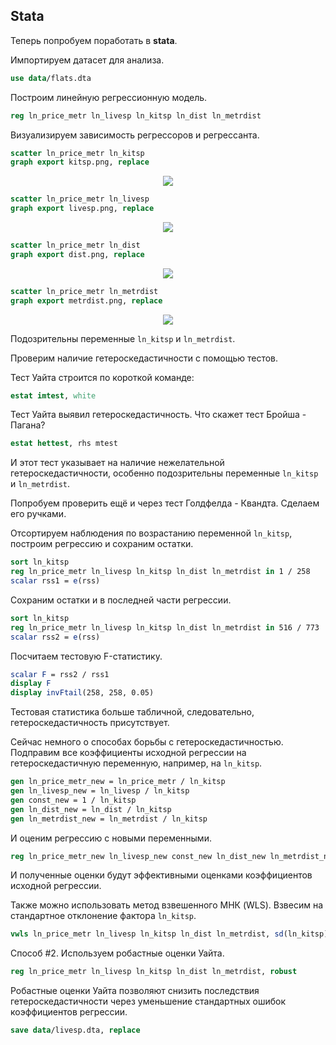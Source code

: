 ## Stata

Теперь попробуем поработать в **stata**.

Импортируем датасет для анализа.

```stata
use data/flats.dta
```

Построим линейную регрессионную модель.

```stata
reg ln_price_metr ln_livesp ln_kitsp ln_dist ln_metrdist
```

Визуализируем зависимость регрессоров и регрессанта.

```stata
scatter ln_price_metr ln_kitsp
graph export kitsp.png, replace
```
<center>
![](kitsp.png)
</center>

```stata
scatter ln_price_metr ln_livesp
graph export livesp.png, replace
```

<center>

![](livesp.png)

</center>

```stata
scatter ln_price_metr ln_dist
graph export dist.png, replace
```

<center>

![](dist.png)

</center>

```stata
scatter ln_price_metr ln_metrdist
graph export metrdist.png, replace
```

<center>

![](metrdist.png)

</center>


Подозрительны переменные `ln_kitsp` и `ln_metrdist`.

Проверим наличие гетероскедастичности с помощью тестов.

Тест Уайта строится по короткой команде:

```stata
estat imtest, white
```

Тест Уайта выявил гетероскедастичность. Что скажет тест Бройша - Пагана?

```stata
estat hettest, rhs mtest
```

И этот тест указывает на наличие нежелательной гетероскедастичности, особенно подозрительны переменные `ln_kitsp` и `ln_metrdist`.

Попробуем проверить ещё и через тест Голдфелда - Квандта. Сделаем его ручками.

Отсортируем наблюдения по возрастанию переменной `ln_kitsp`, построим регрессию и сохраним остатки.

```stata
sort ln_kitsp
reg ln_price_metr ln_livesp ln_kitsp ln_dist ln_metrdist in 1 / 258
scalar rss1 = e(rss)
```

Сохраним остатки и в последней части регрессии.

```stata
sort ln_kitsp
reg ln_price_metr ln_livesp ln_kitsp ln_dist ln_metrdist in 516 / 773
scalar rss2 = e(rss)
```

Посчитаем тестовую F-статистику.

```stata
scalar F = rss2 / rss1
display F
display invFtail(258, 258, 0.05)
```

Тестовая статистика больше табличной, следовательно, гетероскедастичность присутствует. 

Сейчас немного о способах борьбы с гетероскедастичностью. 
Подправим все коэффициенты исходной регрессии на гетероскедастичную переменную, например, на `ln_kitsp`.

```stata
gen ln_price_metr_new = ln_price_metr / ln_kitsp
gen ln_livesp_new = ln_livesp / ln_kitsp
gen const_new = 1 / ln_kitsp
gen ln_dist_new = ln_dist / ln_kitsp
gen ln_metrdist_new = ln_metrdist / ln_kitsp
```

И оценим регрессию с новыми переменными.

```stata
reg ln_price_metr_new ln_livesp_new const_new ln_dist_new ln_metrdist_new
```

И полученные оценки будут эффективными оценками коэффициентов исходной регрессии.

Также можно использовать метод взвешенного МНК (WLS). Взвесим на стандартное отклонение фактора `ln_kitsp`.

```stata
vwls ln_price_metr ln_livesp ln_kitsp ln_dist ln_metrdist, sd(ln_kitsp)
```

Способ #2. Используем робастные оценки Уайта.

```stata
reg ln_price_metr ln_livesp ln_kitsp ln_dist ln_metrdist, robust
```

Робастные оценки Уайта позволяют снизить последствия гетероскедастичности через уменьшение стандартных ошибок коэффициентов регрессии.

```stata
save data/livesp.dta, replace
```









